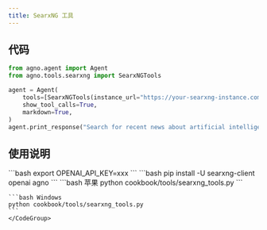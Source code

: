 ```yaml
---
title: SearxNG 工具
---
```

## 代码

```python cookbook/tools/searxng_tools.py
from agno.agent import Agent
from agno.tools.searxng import SearxNGTools

agent = Agent(
    tools=[SearxNGTools(instance_url="https://your-searxng-instance.com")],
    show_tool_calls=True,
    markdown=True,
)
agent.print_response("Search for recent news about artificial intelligence")
```

## 使用说明

<Steps>
  <Snippet file="create-venv-step.mdx" />

  <Step title="设置您的 API 密钥">
    ```bash
    export OPENAI_API_KEY=xxx
    ```
  </Step> 

  <Step title="安装库">
    ```bash
    pip install -U searxng-client openai agno
    ```
  </Step>

  <Step title="运行智能体">
    <CodeGroup>
    ```bash 苹果
    python cookbook/tools/searxng_tools.py
    ```

    ```bash Windows
    python cookbook/tools/searxng_tools.py
    ```
    </CodeGroup>
  </Step>
</Steps>